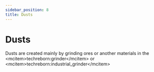 ```yaml
---
sidebar_position: 8
title: Dusts
---
```


<ItemImage file="almandine_dust" alt="Dusts" size="200" />

# Dusts

Dusts are created mainly by grinding ores or another materials in the \<mcitem\>techreborn:grinder\</mcitem\> 
or \<mcitem\>techreborn:industrial_grinder\</mcitem\>

<McItem slug="almandine_dust" friendlyName="Almandine Dust" pack="techreborn"/>
<McItem slug="aluminium_dust" friendlyName="Aluminium Dust" pack="techreborn"/>
<McItem slug="amethyst_dust" friendlyName="Amethyst Dust" pack="techreborn" overrides={{ image: true }} />
<McItem slug="andesite_dust" friendlyName="Andesite Dust" pack="techreborn"/>
<McItem slug="andradite_dust" friendlyName="Andradite Dust" pack="techreborn"/>
<McItem slug="ashes" friendlyName="Ashes" pack="techreborn"/>
<McItem slug="basalt_dust" friendlyName="Basalt Dust" pack="techreborn"/>
<McItem slug="bauxite_dust" friendlyName="Bauxite Dust" pack="techreborn"/>
<McItem slug="brass_dust" friendlyName="Brass Dust" pack="techreborn"/>
<McItem slug="bronze_dust" friendlyName="Bronze Dust" pack="techreborn"/>
<McItem slug="calcite_dust" friendlyName="Calcite Dust" pack="techreborn"/>
<McItem slug="charcoal_dust" friendlyName="Charcoal Dust" pack="techreborn"/>
<McItem slug="chrome_dust" friendlyName="Chrome Dust" pack="techreborn"/>
<McItem slug="cinnabar_dust" friendlyName="Cinnabar Dust" pack="techreborn"/>
<McItem slug="clay_dust" friendlyName="Clay Dust" pack="techreborn"/>
<McItem slug="coal_dust" friendlyName="Coal Dust" pack="techreborn"/>
<McItem slug="dark_ashes_dust" friendlyName="Dark Ashes Dust" pack="techreborn"/>
<McItem slug="diamond_dust" friendlyName="Diamond Dust" pack="techreborn"/>
<McItem slug="diorite_dust" friendlyName="Diorite Dust" pack="techreborn"/>
<McItem slug="electrum_dust" friendlyName="Electrum Dust" pack="techreborn"/>
<McItem slug="emerald_dust" friendlyName="Emerald Dust" pack="techreborn"/>
<McItem slug="ender_eye_dust" friendlyName="Ender Eye Dust" pack="techreborn"/>
<McItem slug="ender_pearl_dust" friendlyName="Ender Pearl Dust" pack="techreborn"/>
<McItem slug="endstone_dust" friendlyName="Endstone Dust" pack="techreborn"/>
<McItem slug="flint_dust" friendlyName="Flint Dust" pack="techreborn"/>
<McItem slug="galena_dust" friendlyName="Galena Dust" pack="techreborn"/>
<McItem slug="granite_dust" friendlyName="Granite Dust" pack="techreborn"/>
<McItem slug="grossular_dust" friendlyName="Grossular Dust" pack="techreborn"/>
<McItem slug="invar_dust" friendlyName="Invar Dust" pack="techreborn"/>
<McItem slug="lazurite_dust" friendlyName="Lazurite Dust" pack="techreborn"/>
<McItem slug="lead_dust" friendlyName="Lead Dust" pack="techreborn"/>
<McItem slug="magnesium_dust" friendlyName="Magnesium Dust" pack="techreborn"/>
<McItem slug="manganese_dust" friendlyName="Manganese Dust" pack="techreborn"/>
<McItem slug="marble_dust" friendlyName="Marble Dust" pack="techreborn"/>
<McItem slug="netherrack_dust" friendlyName="Netherrack Dust" pack="techreborn"/>
<McItem slug="nickel_dust" friendlyName="Nickel Dust" pack="techreborn"/>
<McItem slug="obsidian_dust" friendlyName="Obsidian Dust" pack="techreborn"/>
<McItem slug="peridot_dust" friendlyName="Peridot Dust" pack="techreborn"/>
<McItem slug="phosphorous_dust" friendlyName="Phosphorous Dust" pack="techreborn"/>
<McItem slug="platinum_dust" friendlyName="Platinum Dust" pack="techreborn"/>
<McItem slug="pyrite_dust" friendlyName="Pyrite Dust" pack="techreborn"/>
<McItem slug="pyrope_dust" friendlyName="Pyrope Dust" pack="techreborn"/>
<McItem slug="red_garnet_dust" friendlyName="Red Garnet Dust" pack="techreborn"/>
<McItem slug="ruby_dust" friendlyName="Ruby Dust" pack="techreborn"/>
<McItem slug="saltpeter_dust" friendlyName="Saltpeter Dust" pack="techreborn"/>
<McItem slug="sapphire_dust" friendlyName="Sapphire Dust" pack="techreborn"/>
<McItem slug="saw_dust" friendlyName="Saw Dust" pack="techreborn"/>
<McItem slug="silver_dust" friendlyName="Silver Dust" pack="techreborn"/>
<McItem slug="sodalite_dust" friendlyName="Sodalite Dust" pack="techreborn"/>
<McItem slug="spessartine_dust" friendlyName="Spessartine Dust" pack="techreborn"/>
<McItem slug="sphalerite_dust" friendlyName="Sphalerite Dust" pack="techreborn"/>
<McItem slug="steel_dust" friendlyName="Steel Dust" pack="techreborn"/>
<McItem slug="sulfur_dust" friendlyName="Sulfur Dust" pack="techreborn"/>
<McItem slug="tin_dust" friendlyName="Tin Dust" pack="techreborn"/>
<McItem slug="titanium_dust" friendlyName="Titanium Dust" pack="techreborn"/>
<McItem slug="tungsten_dust" friendlyName="Tungsten Dust" pack="techreborn"/>
<McItem slug="uvarovite_dust" friendlyName="Uvarovite Dust" pack="techreborn"/>
<McItem slug="yellow_garnet_dust" friendlyName="Yellow Garnet Dust" pack="techreborn"/>
<McItem slug="zinc_dust" friendlyName="Zinc Dust" pack="techreborn"/>